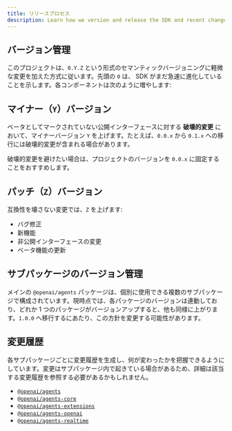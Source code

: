 ```yaml
---
title: リリースプロセス
description: Learn how we version and release the SDK and recent changes.
---
```


## バージョン管理

このプロジェクトは、`0.Y.Z` という形式のセマンティックバージョニングに軽微な変更を加えた方式に従います。先頭の `0` は、 SDK がまだ急速に進化していることを示します。各コンポーネントは次のように増やします:

## マイナー（`Y`）バージョン

ベータとしてマークされていない公開インターフェースに対する **破壊的変更** において、マイナーバージョン `Y` を上げます。たとえば、`0.0.x` から `0.1.x` への移行には破壊的変更が含まれる場合があります。

破壊的変更を避けたい場合は、プロジェクトのバージョンを `0.0.x` に固定することをおすすめします。

## パッチ（`Z`）バージョン

互換性を壊さない変更では、`Z` を上げます:

- バグ修正
- 新機能
- 非公開インターフェースの変更
- ベータ機能の更新

## サブパッケージのバージョン管理

メインの `@openai/agents` パッケージは、個別に使用できる複数のサブパッケージで構成されています。現時点では、各パッケージのバージョンは連動しており、どれか 1 つのパッケージがバージョンアップすると、他も同様に上がります。`1.0.0` へ移行するにあたり、この方針を変更する可能性があります。

## 変更履歴

各サブパッケージごとに変更履歴を生成し、何が変わったかを把握できるようにしています。変更はサブパッケージ内で起きている場合があるため、詳細は該当する変更履歴を参照する必要があるかもしれません。

- [`@openai/agents`](https://github.com/openai/openai-agents-js/blob/main/packages/agents/CHANGELOG.md)
- [`@openai/agents-core`](https://github.com/openai/openai-agents-js/blob/main/packages/agents-core/CHANGELOG.md)
- [`@openai/agents-extensions`](https://github.com/openai/openai-agents-js/blob/main/packages/agents-extensions/CHANGELOG.md)
- [`@openai/agents-openai`](https://github.com/openai/openai-agents-js/blob/main/packages/agents-openai/CHANGELOG.md)
- [`@openai/agents-realtime`](https://github.com/openai/openai-agents-js/blob/main/packages/agents-realtime/CHANGELOG.md)
